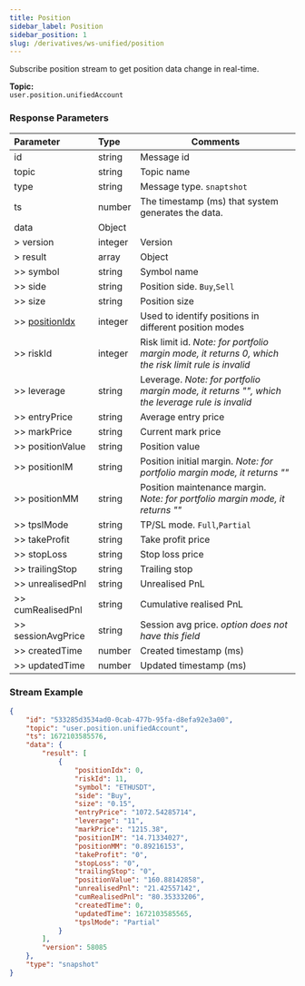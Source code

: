 ```yaml
---
title: Position
sidebar_label: Position
sidebar_position: 1
slug: /derivatives/ws-unified/position
---
```


Subscribe position stream to get position data change in real-time.

**Topic:**<br/>
`user.position.unifiedAccount`

### Response Parameters
| Parameter | Type | Comments|
|:----- |:-----|----- |
|id |string |Message id |
|topic |string |Topic name |
|type |string |Message type. `snaptshot`|
|ts |number |The timestamp (ms) that system generates the data. |
|data |Object | |
|> version |integer |Version|
|> result |array |Object|
|>> symbol |string |Symbol name |
|>> side |string |Position side. `Buy`,`Sell`|
|>> size |string |Position size |
|>> [positionIdx](../enum#positionidx) |integer |Used to identify positions in different position modes |
|>> riskId |integer |Risk limit id. _Note: for portfolio margin mode, it returns 0, which the risk limit rule is invalid_ |
|>> leverage |string |Leverage. _Note: for portfolio margin mode, it returns "", which the leverage rule is invalid_|
|>> entryPrice |string |Average entry price |
|>> markPrice |string |Current mark price |
|>> positionValue |string |Position value |
|>> positionIM |string |Position initial margin. _Note: for portfolio margin mode, it returns ""_|
|>> positionMM |string |Position maintenance margin. _Note: for portfolio margin mode, it returns ""_|
|>> tpslMode |string |TP/SL mode. `Full`,`Partial` |
|>> takeProfit |string |Take profit price |
|>> stopLoss |string |Stop loss price |
|>> trailingStop |string |Trailing stop |
|>> unrealisedPnl |string |Unrealised PnL |
|>> cumRealisedPnl |string |Cumulative realised PnL |
|>> sessionAvgPrice |string |Session avg price. _option does not have this field_ |
|>> createdTime |number |Created timestamp (ms) |
|>> updatedTime |number |Updated timestamp (ms) |

### Stream Example

```json
{
    "id": "533285d3534ad0-0cab-477b-95fa-d8efa92e3a00",
    "topic": "user.position.unifiedAccount",
    "ts": 1672103585576,
    "data": {
        "result": [
            {
                "positionIdx": 0,
                "riskId": 11,
                "symbol": "ETHUSDT",
                "side": "Buy",
                "size": "0.15",
                "entryPrice": "1072.54285714",
                "leverage": "11",
                "markPrice": "1215.38",
                "positionIM": "14.71334027",
                "positionMM": "0.89216153",
                "takeProfit": "0",
                "stopLoss": "0",
                "trailingStop": "0",
                "positionValue": "160.88142858",
                "unrealisedPnl": "21.42557142",
                "cumRealisedPnl": "80.35333206",
                "createdTime": 0,
                "updatedTime": 1672103585565,
                "tpslMode": "Partial"
            }
        ],
        "version": 58085
    },
    "type": "snapshot"
}
```